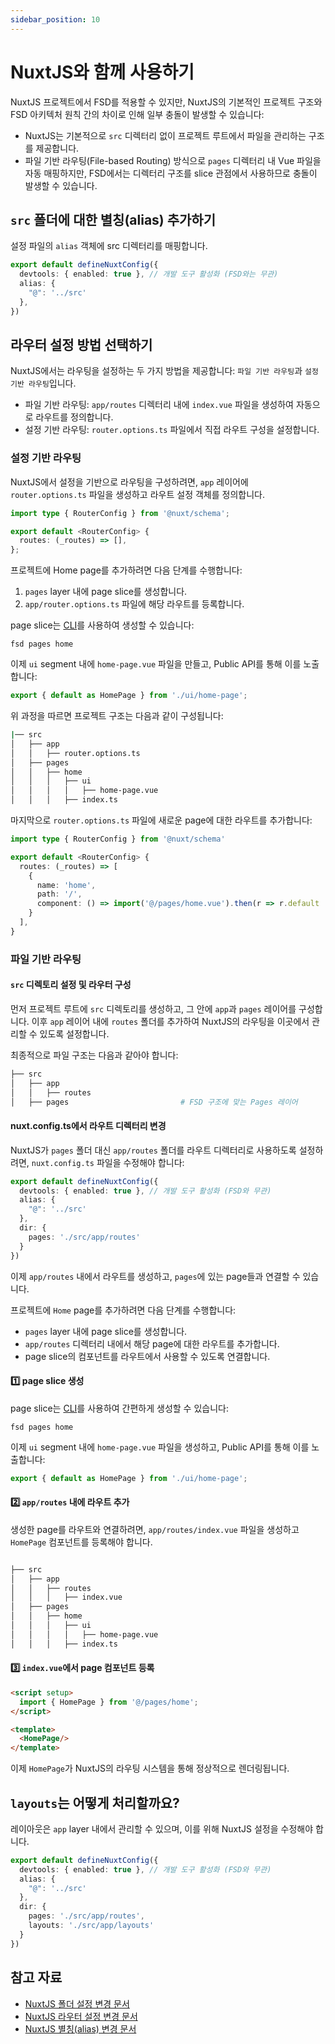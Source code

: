 ```yaml
---
sidebar_position: 10
---
```

# NuxtJS와 함께 사용하기

NuxtJS 프로젝트에서 FSD를 적용할 수 있지만, NuxtJS의 기본적인 프로젝트 구조와 FSD 아키텍처 원칙 간의 차이로 인해 일부 충돌이 발생할 수 있습니다:

- NuxtJS는 기본적으로 `src` 디렉터리 없이 프로젝트 루트에서 파일을 관리하는 구조를 제공합니다.
- 파일 기반 라우팅(File-based Routing) 방식으로 `pages` 디렉터리 내 Vue 파일을 자동 매핑하지만, FSD에서는 디렉터리 구조를 slice 관점에서 사용하므로 충돌이 발생할 수 있습니다.


## `src` 폴더에 대한 별칭(alias) 추가하기

설정 파일의 `alias` 객체에 src 디렉터리를 매핑합니다.

```ts title="nuxt.config.ts"
export default defineNuxtConfig({
  devtools: { enabled: true }, // 개발 도구 활성화 (FSD와는 무관)
  alias: {
    "@": '../src'
  },
})
```
## 라우터 설정 방법 선택하기

NuxtJS에서는 라우팅을 설정하는 두 가지 방법을 제공합니다: `파일 기반 라우팅`과 `설정 기반 라우팅`입니다.

- 파일 기반 라우팅: `app/routes` 디렉터리 내에 `index.vue` 파일을 생성하여 자동으로 라우트를 정의합니다.
- 설정 기반 라우팅: `router.options.ts` 파일에서 직접 라우트 구성을 설정합니다.

### 설정 기반 라우팅

NuxtJS에서 설정을 기반으로 라우팅을 구성하려면, `app` 레이어에 `router.options.ts` 파일을 생성하고 라우트 설정 객체를 정의합니다.

```ts title="app/router.options.ts"
import type { RouterConfig } from '@nuxt/schema';

export default <RouterConfig> {
  routes: (_routes) => [],
};

```
프로젝트에 Home page를 추가하려면 다음 단계를 수행합니다:

1. `pages` layer 내에 page slice를 생성합니다.
2. `app/router.options.ts` 파일에 해당 라우트를 등록합니다.

page slice는 [CLI](https://github.com/feature-sliced/cli)를 사용하여 생성할 수 있습니다:

```shell
fsd pages home
```

이제 `ui` segment 내에 `home-page.vue` 파일을 만들고, Public API를 통해 이를 노출합니다:

```ts title="src/pages/home/index.ts"
export { default as HomePage } from './ui/home-page';
```

위 과정을 따르면 프로젝트 구조는 다음과 같이 구성됩니다:
```sh
|── src
│   ├── app
│   │   ├── router.options.ts
│   ├── pages
│   │   ├── home
│   │   │   ├── ui
│   │   │   │   ├── home-page.vue
│   │   │   ├── index.ts
```

마지막으로 `router.options.ts` 파일에 새로운 page에 대한 라우트를 추가합니다:

```ts title="app/router.options.ts"
import type { RouterConfig } from '@nuxt/schema'

export default <RouterConfig> {
  routes: (_routes) => [
    {
      name: 'home',
      path: '/',
      component: () => import('@/pages/home.vue').then(r => r.default || r)
    }
  ],
}
```

### 파일 기반 라우팅

#### `src` 디렉토리 설정 및 라우터 구성 

먼저 프로젝트 루트에 `src` 디렉토리를 생성하고, 그 안에 `app`과 `pages` 레이어를 구성합니다. 
이후 `app` 레이어 내에 `routes` 폴더를 추가하여 NuxtJS의 라우팅을 이곳에서 관리할 수 있도록 설정합니다.

최종적으로 파일 구조는 다음과 같아야 합니다:

```sh
├── src
│   ├── app
│   │   ├── routes
│   ├── pages                         # FSD 구조에 맞는 Pages 레이어
```

#### nuxt.config.ts에서 라우트 디렉터리 변경

NuxtJS가 `pages` 폴더 대신 `app/routes` 폴더를 라우트 디렉터리로 사용하도록 설정하려면, `nuxt.config.ts` 파일을 수정해야 합니다:

```ts title="nuxt.config.ts"
export default defineNuxtConfig({
  devtools: { enabled: true }, // 개발 도구 활성화 (FSD와 무관)
  alias: {
    "@": '../src'
  },
  dir: {
    pages: './src/app/routes'
  }
})
```

이제 `app/routes` 내에서 라우트를 생성하고, `pages`에 있는 page들과 연결할 수 있습니다.

프로젝트에 `Home` page를 추가하려면 다음 단계를 수행합니다:
- `pages` layer 내에 page slice를 생성합니다.
- `app/routes` 디렉터리 내에서 해당 page에 대한 라우트를 추가합니다.
- page slice의 컴포넌트를 라우트에서 사용할 수 있도록 연결합니다.


#### 1️⃣ page slice 생성

page slice는 [CLI](https://github.com/feature-sliced/cli)를 사용하여 간편하게 생성할 수 있습니다:

```shell
fsd pages home
```

이제 `ui` segment 내에 `home-page.vue` 파일을 생성하고, Public API를 통해 이를 노출합니다:

```ts title="src/pages/home/index.ts"
export { default as HomePage } from './ui/home-page';
```

#### 2️⃣ `app/routes` 내에 라우트 추가

생성한 page를 라우트와 연결하려면, `app/routes/index.vue` 파일을 생성하고 `HomePage` 컴포넌트를 등록해야 합니다.

```sh

├── src
│   ├── app
│   │   ├── routes
│   │   │   ├── index.vue
│   ├── pages
│   │   ├── home
│   │   │   ├── ui
│   │   │   │   ├── home-page.vue
│   │   │   ├── index.ts
```

#### 3️⃣ `index.vue`에서 page 컴포넌트 등록

```html title="src/app/routes/index.vue"
<script setup>
  import { HomePage } from '@/pages/home';
</script>

<template>
  <HomePage/>
</template>
```

이제 `HomePage`가 NuxtJS의 라우팅 시스템을 통해 정상적으로 렌더링됩니다.

## `layouts`는 어떻게 처리할까요?

레이아웃은 `app` layer 내에서 관리할 수 있으며, 이를 위해 NuxtJS 설정을 수정해야 합니다.

```ts title="nuxt.config.ts"
export default defineNuxtConfig({
  devtools: { enabled: true }, // 개발 도구 활성화 (FSD와 무관)
  alias: {
    "@": '../src'
  },
  dir: {
    pages: './src/app/routes',
    layouts: './src/app/layouts'
  }
})
```


## 참고 자료

- [NuxtJS 폴더 설정 변경 문서](https://nuxt.com/docs/api/nuxt-config#dir)
- [NuxtJS 라우터 설정 변경 문서](https://nuxt.com/docs/guide/recipes/custom-routing#router-config)
- [NuxtJS 별칭(alias) 변경 문서](https://nuxt.com/docs/api/nuxt-config#alias)

